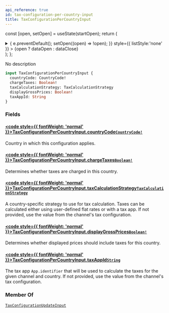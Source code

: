 ```yaml
---
api_reference: true
id: tax-configuration-per-country-input
title: TaxConfigurationPerCountryInput
---
```






const [open, setOpen] = useState(startOpen);
return (
<details {...(open ? { open: true } : {})} className="details" style={{ border:'none', boxShadow:'none', background:'var(--ifm-background-color)' }}>
<summary
onClick={(e) => {
e.preventDefault();
setOpen((open) => !open);
}}
style={{ listStyle:'none' }} >
{open ? dataOpen : dataClose}
</summary>
{open && children}
</details>
);
};

No description

```graphql
input TaxConfigurationPerCountryInput {
  countryCode: CountryCode!
  chargeTaxes: Boolean!
  taxCalculationStrategy: TaxCalculationStrategy
  displayGrossPrices: Boolean!
  taxAppId: String
}
```

### Fields

#### [<code style={{ fontWeight: 'normal' }}>TaxConfigurationPerCountryInput.<b>countryCode</b></code>](#)<Bullet />[`CountryCode!`](../../../api-reference/miscellaneous/enums/country-code.mdx) <Badge class="badge badge--secondary" text="non-null"/> <Badge class="badge badge--secondary" text="enum"/> <Badge class="badge badge--secondary" text="miscellaneous"/>

Country in which this configuration applies.

#### [<code style={{ fontWeight: 'normal' }}>TaxConfigurationPerCountryInput.<b>chargeTaxes</b></code>](#)<Bullet />[`Boolean!`](../../../api-reference/miscellaneous/scalars/boolean.mdx) <Badge class="badge badge--secondary" text="non-null"/> <Badge class="badge badge--secondary" text="scalar"/> <Badge class="badge badge--secondary" text="miscellaneous"/>

Determines whether taxes are charged in this country.

#### [<code style={{ fontWeight: 'normal' }}>TaxConfigurationPerCountryInput.<b>taxCalculationStrategy</b></code>](#)<Bullet />[`TaxCalculationStrategy`](../../../api-reference/taxes/enums/tax-calculation-strategy.mdx) <Badge class="badge badge--secondary" text="enum"/> <Badge class="badge badge--secondary" text="taxes"/>

A country-specific strategy to use for tax calculation. Taxes can be calculated either using user-defined flat rates or with a tax app. If not provided, use the value from the channel's tax configuration.

#### [<code style={{ fontWeight: 'normal' }}>TaxConfigurationPerCountryInput.<b>displayGrossPrices</b></code>](#)<Bullet />[`Boolean!`](../../../api-reference/miscellaneous/scalars/boolean.mdx) <Badge class="badge badge--secondary" text="non-null"/> <Badge class="badge badge--secondary" text="scalar"/> <Badge class="badge badge--secondary" text="miscellaneous"/>

Determines whether displayed prices should include taxes for this country.

#### [<code style={{ fontWeight: 'normal' }}>TaxConfigurationPerCountryInput.<b>taxAppId</b></code>](#)<Bullet />[`String`](../../../api-reference/miscellaneous/scalars/string.mdx) <Badge class="badge badge--secondary" text="scalar"/> <Badge class="badge badge--secondary" text="miscellaneous"/>

The tax app `App.identifier` that will be used to calculate the taxes for the given channel and country. If not provided, use the value from the channel's tax configuration.


<Badge text="Added in Saleor 3.19" class="badge badge--secondary margin-bottom--sm" />


### Member Of

[`TaxConfigurationUpdateInput`](../../../api-reference/taxes/inputs/tax-configuration-update-input.mdx) <Badge class="badge badge--secondary" text="input"/>
